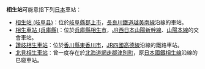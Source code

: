 {{noteTA
|1=zh-tw:相生車站;zh-hk:相生站;zh-cn:相生站;
}}
'''相生站'''可能意指下列[[日本|日本]]車站：

* [[相生站_(岐阜县)|相生站 (岐阜县)]]：位於[[岐阜縣|岐阜縣]][[郡上市|郡上市]]，[[長良川鐵道|長良川鐵道]][[越美南線|越美南線]]沿線的車站。
* [[相生車站_(兵庫縣)|相生車站 (兵庫縣)]]：位於[[兵庫縣|兵庫縣]][[相生市|相生市]]，[[JR西日本|JR西日本]][[山陽新幹線|山陽新幹線]]、[[山陽本線|山陽本線]]的交會車站。
* [[讚岐相生車站|讚岐相生車站]]：位於[[香川縣|香川縣]][[東香川市|東香川市]]，[[JR四國|JR四國]][[高德線|高德線]]沿線的鐵路車站。
* [[北見相生車站|北見相生車站]]：曾一度存在於[[北海道|北海道]][[網走郡|網走郡]][[津別町|津別町]]，原[[日本國鐵|日本國鐵]][[相生線|相生線]]沿線的已廢車站。

{{disambig|Cat=四字車站名消歧義}}